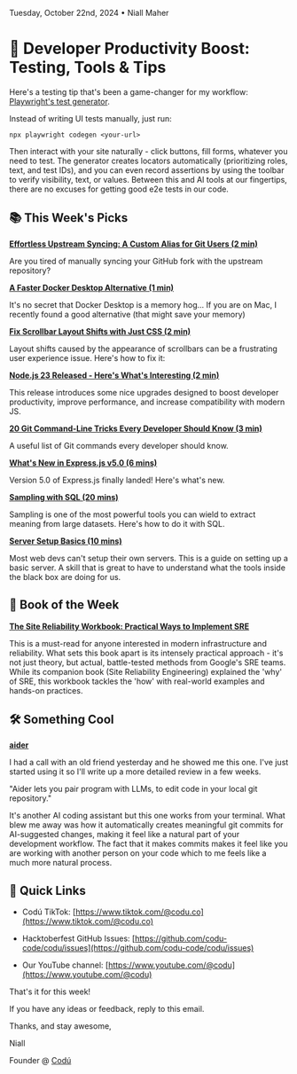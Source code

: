 Tuesday, October 22nd, 2024 • Niall Maher

# 🤖 Developer Productivity Boost: Testing, Tools & Tips

Here's a testing tip that's been a game-changer for my workflow: [Playwright's test generator](https://playwright.dev/docs/codegen-intro#running-codegen).

Instead of writing UI tests manually, just run:

```
npx playwright codegen <your-url>
```

Then interact with your site naturally - click buttons, fill forms, whatever you need to test. The generator creates locators automatically (prioritizing roles, text, and test IDs), and you can even record assertions by using the toolbar to verify visibility, text, or values. Between this and AI tools at our fingertips, there are no excuses for getting good e2e tests in our code.

## 📚 This Week's Picks

**[Effortless Upstream Syncing: A Custom Alias for Git Users (2 min)](https://www.codu.co/articles/effortless-upstream-syncing-a-custom-alias-for-git-users-fowfliwo)**

Are you tired of manually syncing your GitHub fork with the upstream repository?

**[A Faster Docker Desktop Alternative (1 min)](https://www.codu.co/articles/a-faster-docker-desktop-alternative-i4ce5tgx)**

It's no secret that Docker Desktop is a memory hog... If you are on Mac, I recently found a good alternative (that might save your memory)

**[Fix Scrollbar Layout Shifts with Just CSS (2 min)](https://www.codu.co/articles/fix-scrollbar-layout-shifts-with-just-css-e7hsdgyt)**

Layout shifts caused by the appearance of scrollbars can be a frustrating user experience issue. Here's how to fix it:

**[Node.js 23 Released - Here's What's Interesting (2 min)](https://www.codu.co/articles/node-js-23-released-here-s-what-s-interesting-26j8irng)**

This release introduces some nice upgrades designed to boost developer productivity, improve performance, and increase compatibility with modern JS.

**[20 Git Command-Line Tricks Every Developer Should Know (3 min)](https://dev.to/jagroop2001/20-git-command-line-tricks-every-developer-should-know-1i21)**

A useful list of Git commands every developer should know.

**[What's New in Express.js v5.0 (6 mins)](https://www.trevorlasn.com/blog/whats-new-in-express-5)**

Version 5.0 of Express.js finally landed! Here's what's new.

**[Sampling with SQL (20 mins)](https://blog.moertel.com/posts/2024-08-23-sampling-with-sql.html)**

Sampling is one of the most powerful tools you can wield to extract meaning from large datasets. Here's how to do it with SQL.

**[Server Setup Basics (10 mins)](https://becomesovran.com/blog/server-setup-basics.html)**

Most web devs can't setup their own servers. This is a guide on setting up a basic server. A skill that is great to have to understand what the tools inside the black box are doing for us.

## 📖 Book of the Week

**[The Site Reliability Workbook: Practical Ways to Implement SRE ](https://amzn.to/3NAxhA0)**

This is a must-read for anyone interested in modern infrastructure and reliability. What sets this book apart is its intensely practical approach - it's not just theory, but actual, battle-tested methods from Google's SRE teams. While its companion book (Site Reliability Engineering) explained the 'why' of SRE, this workbook tackles the 'how' with real-world examples and hands-on practices.

## 🛠️ Something Cool

**[aider](https://aider.chat/)**

I had a call with an old friend yesterday and he showed me this one. I've just started using it so I'll write up a more detailed review in a few weeks.

"Aider lets you pair program with LLMs, to edit code in your local git repository."

It's another AI coding assistant but this one works from your terminal. What blew me away was how it automatically creates meaningful git commits for AI-suggested changes, making it feel like a natural part of your development workflow. The fact that it makes commits makes it feel like you are working with another person on your code which to me feels like a much more natural process.

## 🔗 Quick Links

- Codú TikTok: [https://www.tiktok.com/@codu.co](https://www.tiktok.com/@codu.co)

- Hacktoberfest GitHub Issues: [https://github.com/codu-code/codu/issues](https://github.com/codu-code/codu/issues)

- Our YouTube channel: [https://www.youtube.com/@codu](https://www.youtube.com/@codu)

That's it for this week!

If you have any ideas or feedback, reply to this email.

Thanks, and stay awesome,

Niall

Founder @ [Codú](https://www.codu.co/?ref=newsletter)
